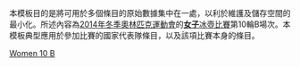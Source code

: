 <noinclude>
本模板目的是將可用於多個條目的原始數據集中在一處，以利於維護及儲存空間的最小化。所述內容為[[2014年冬季奧林匹克運動會]]的[[2014年冬季奧林匹克運動會女子冰壺比賽|'''女子'''冰壺比賽]]第10輪B場次。本模板典型應用於參加比賽的國家代表隊條目，以及該項比賽本身的條目。
</noinclude>{{Curlingbox
| sheet = B {{v|2014 Winter Olympics women's curling draw 10 sheet B}}
| team1 = {{flagIOC|JPN|2014年冬季}}（[[小笠原步]]）
|0|0|2|1|2|0|2|0|0|0|2 |9
| team2 = {{flagIOC|SUI|2014年冬季}}（[[Mirjam Ott|Ott]]）{{X}}
|1|1|0|0|0|3|0|0|1|1|0 |7
}}<noinclude>
{{2014 Winter Olympics curling convenience template navbox}}
[[Category:2014年冬季奧林匹克運動會冰壺比賽模板|Women 10 B]]
</noinclude>